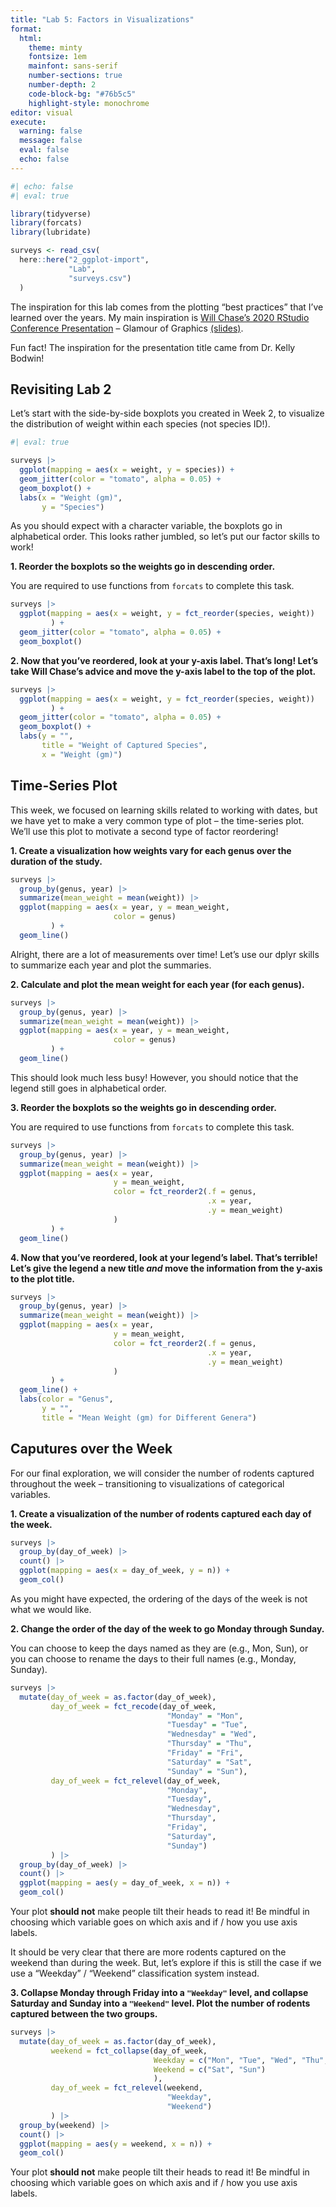 ```yaml
---
title: "Lab 5: Factors in Visualizations"
format: 
  html: 
    theme: minty
    fontsize: 1em
    mainfont: sans-serif
    number-sections: true
    number-depth: 2
    code-block-bg: "#76b5c5"
    highlight-style: monochrome
editor: visual
execute: 
  warning: false
  message: false
  eval: false
  echo: false
---
```


```r
#| echo: false
#| eval: true

library(tidyverse)
library(forcats)
library(lubridate)

surveys <- read_csv(
  here::here("2_ggplot-import", 
             "Lab", 
             "surveys.csv")
  )
```

The inspiration for this lab comes from the plotting "best practices" that I've
learned over the years. My main inspiration is [Will Chase's 2020 RStudio Conference Presentation](https://www.youtube.com/watch?v=h5cTacaWE6I) -- Glamour of Graphics [(slides)](https://www.williamrchase.com/slides/assets/player/KeynoteDHTMLPlayer.html#0). 

:::{.callout-note}
Fun fact! The inspiration for the presentation title came from Dr. Kelly Bodwin!
:::

## Revisiting Lab 2

Let's start with the side-by-side boxplots you created in Week 2, to visualize
the distribution of weight within each species (not species ID!).

```r
#| eval: true

surveys |> 
  ggplot(mapping = aes(x = weight, y = species)) + 
  geom_jitter(color = "tomato", alpha = 0.05) + 
  geom_boxplot() + 
  labs(x = "Weight (gm)", 
       y = "Species")
```

As you should expect with a character variable, the boxplots go in alphabetical
order. This looks rather jumbled, so let's put our factor skills to work! 

__1. Reorder the boxplots so the weights go in descending order.__

:::{.callout-caution}
You are required to use functions from `forcats` to complete this task.
:::

```r
surveys |> 
  ggplot(mapping = aes(x = weight, y = fct_reorder(species, weight))
         ) + 
  geom_jitter(color = "tomato", alpha = 0.05) + 
  geom_boxplot()
```

__2. Now that you've reordered, look at your y-axis label. That's long! Let's take Will Chase's advice and move the y-axis label to the top of the plot.__

```r
surveys |> 
  ggplot(mapping = aes(x = weight, y = fct_reorder(species, weight))
         ) + 
  geom_jitter(color = "tomato", alpha = 0.05) + 
  geom_boxplot() + 
  labs(y = "", 
       title = "Weight of Captured Species", 
       x = "Weight (gm)")
```

## Time-Series Plot

This week, we focused on learning skills related to working with dates, but 
we have yet to make a very common type of plot -- the time-series plot. We'll 
use this plot to motivate a second type of factor reordering!

__1. Create a visualization how weights vary for each genus over the duration of the study.__

```r
surveys |> 
  group_by(genus, year) |> 
  summarize(mean_weight = mean(weight)) |> 
  ggplot(mapping = aes(x = year, y = mean_weight, 
                       color = genus)
         ) + 
  geom_line()

```

Alright, there are a lot of measurements over time! Let's use our dplyr skills to summarize each year and plot the summaries. 

__2. Calculate and plot the mean weight for each year (for each genus).__

```r
surveys |> 
  group_by(genus, year) |> 
  summarize(mean_weight = mean(weight)) |> 
  ggplot(mapping = aes(x = year, y = mean_weight, 
                       color = genus)
         ) + 
  geom_line()

```

This should look much less busy! However, you should notice that the legend still goes in alphabetical order. 
 
__3. Reorder the boxplots so the weights go in descending order.__

:::{.callout-caution}
You are required to use functions from `forcats` to complete this task.
:::

```r
surveys |> 
  group_by(genus, year) |> 
  summarize(mean_weight = mean(weight)) |> 
  ggplot(mapping = aes(x = year, 
                       y = mean_weight, 
                       color = fct_reorder2(.f = genus, 
                                            .x = year, 
                                            .y = mean_weight)
                       )
         ) + 
  geom_line()
```

__4. Now that you've reordered, look at your legend's label. That's terrible! Let's give the legend a new title *and* move the information from the y-axis to the plot title.__

```r
surveys |> 
  group_by(genus, year) |> 
  summarize(mean_weight = mean(weight)) |> 
  ggplot(mapping = aes(x = year, 
                       y = mean_weight, 
                       color = fct_reorder2(.f = genus, 
                                            .x = year, 
                                            .y = mean_weight)
                       )
         ) + 
  geom_line() + 
  labs(color = "Genus", 
       y = "", 
       title = "Mean Weight (gm) for Different Genera")
```


## Caputures over the Week

For our final exploration, we will consider the number of rodents captured
throughout the week -- transitioning to visualizations of categorical variables.

__1. Create a visualization of the number of rodents captured each day of the week.__

```r
surveys |> 
  group_by(day_of_week) |> 
  count() |> 
  ggplot(mapping = aes(x = day_of_week, y = n)) +
  geom_col()

```

As you might have expected, the ordering of the days of the week is not what we
would like. 

__2. Change the order of the day of the week to go Monday through Sunday.__ 

:::{.callout-note}
You can choose to keep the days named as they are (e.g., Mon, Sun), or you can choose to rename the days to their full names (e.g., Monday, Sunday). 
:::

```r
surveys |> 
  mutate(day_of_week = as.factor(day_of_week), 
         day_of_week = fct_recode(day_of_week, 
                                   "Monday" = "Mon", 
                                   "Tuesday" = "Tue", 
                                   "Wednesday" = "Wed", 
                                   "Thursday" = "Thu", 
                                   "Friday" = "Fri", 
                                   "Saturday" = "Sat", 
                                   "Sunday" = "Sun"), 
         day_of_week = fct_relevel(day_of_week, 
                                   "Monday", 
                                   "Tuesday", 
                                   "Wednesday", 
                                   "Thursday", 
                                   "Friday", 
                                   "Saturday", 
                                   "Sunday")
         ) |> 
  group_by(day_of_week) |> 
  count() |> 
  ggplot(mapping = aes(y = day_of_week, x = n)) +
  geom_col()

```

:::{.callout-warning}
Your plot **should not** make people tilt their heads to read it! Be mindful in
choosing which variable goes on which axis and if / how you use axis labels. 
:::


It should be very clear that there are more rodents captured on the weekend
than during the week. But, let's explore if this is still the case if we use a
"Weekday" / "Weekend" classification system instead. 


__3. Collapse Monday through Friday into a `"Weekday"` level, and collapse Saturday and Sunday into a `"Weekend"` level. Plot the number of rodents captured between the two groups.__


```r
surveys |> 
  mutate(day_of_week = as.factor(day_of_week), 
         weekend = fct_collapse(day_of_week, 
                                Weekday = c("Mon", "Tue", "Wed", "Thu", "Fri"), 
                                Weekend = c("Sat", "Sun")
                                ), 
         day_of_week = fct_relevel(weekend, 
                                   "Weekday", 
                                   "Weekend")
         ) |> 
  group_by(weekend) |> 
  count() |> 
  ggplot(mapping = aes(y = weekend, x = n)) +
  geom_col()

```

:::{.callout-warning}
Your plot **should not** make people tilt their heads to read it! Be mindful in
choosing which variable goes on which axis and if / how you use axis labels. 
:::
